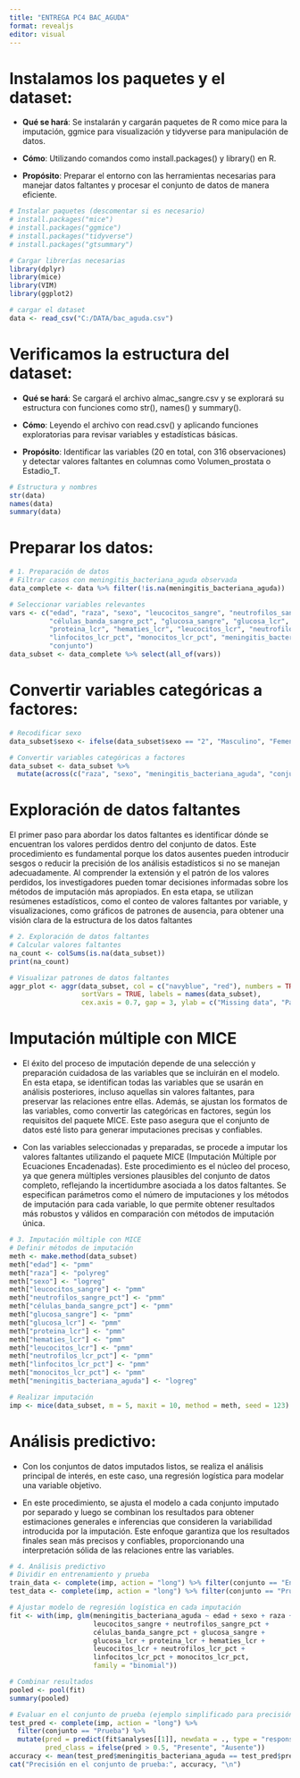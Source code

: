 ---
title: "ENTREGA PC4 BAC_AGUDA"
format: revealjs
editor: visual
---

# Instalamos los paquetes y el dataset:

-   **Qué se hará**: Se instalarán y cargarán paquetes de R como mice para la imputación, ggmice para visualización y tidyverse para manipulación de datos.

<!-- -->

-   **Cómo**: Utilizando comandos como install.packages() y library() en R.

<!-- -->

-   **Propósito**: Preparar el entorno con las herramientas necesarias para manejar datos faltantes y procesar el conjunto de datos de manera eficiente.

```{r}
# Instalar paquetes (descomentar si es necesario)
# install.packages("mice")
# install.packages("ggmice")
# install.packages("tidyverse")
# install.packages("gtsummary")

# Cargar librerías necesarias
library(dplyr)
library(mice)
library(VIM)
library(ggplot2)

# cargar el dataset
data <- read_csv("C:/DATA/bac_aguda.csv")
```

# Verificamos la estructura del dataset:

-   **Qué se hará**: Se cargará el archivo almac_sangre.csv y se explorará su estructura con funciones como str(), names() y summary().

<!-- -->

-   **Cómo**: Leyendo el archivo con read.csv() y aplicando funciones exploratorias para revisar variables y estadísticas básicas.

<!-- -->

-   **Propósito**: Identificar las variables (20 en total, con 316 observaciones) y detectar valores faltantes en columnas como Volumen_prostata o Estadio_T.

```{r}
# Estructura y nombres
str(data)
names(data)
summary(data)
```

# Preparar los datos:

```{r}
# 1. Preparación de datos
# Filtrar casos con meningitis_bacteriana_aguda observada
data_complete <- data %>% filter(!is.na(meningitis_bacteriana_aguda))

# Seleccionar variables relevantes
vars <- c("edad", "raza", "sexo", "leucocitos_sangre", "neutrofilos_sangre_pct",
          "células_banda_sangre_pct", "glucosa_sangre", "glucosa_lcr",
          "proteina_lcr", "hematies_lcr", "leucocitos_lcr", "neutrofilos_lcr_pct",
          "linfocitos_lcr_pct", "monocitos_lcr_pct", "meningitis_bacteriana_aguda",
          "conjunto")
data_subset <- data_complete %>% select(all_of(vars))

```

# Convertir variables categóricas a factores:

```{r}
# Recodificar sexo
data_subset$sexo <- ifelse(data_subset$sexo == "2", "Masculino", "Femenino")

# Convertir variables categóricas a factores
data_subset <- data_subset %>%
  mutate(across(c("raza", "sexo", "meningitis_bacteriana_aguda", "conjunto"), as.factor))
```

# Exploración de datos faltantes

El primer paso para abordar los datos faltantes es identificar dónde se encuentran los valores perdidos dentro del conjunto de datos. Este procedimiento es fundamental porque los datos ausentes pueden introducir sesgos o reducir la precisión de los análisis estadísticos si no se manejan adecuadamente. Al comprender la extensión y el patrón de los valores perdidos, los investigadores pueden tomar decisiones informadas sobre los métodos de imputación más apropiados. En esta etapa, se utilizan resúmenes estadísticos, como el conteo de valores faltantes por variable, y visualizaciones, como gráficos de patrones de ausencia, para obtener una visión clara de la estructura de los datos faltantes

```{r}
# 2. Exploración de datos faltantes
# Calcular valores faltantes
na_count <- colSums(is.na(data_subset))
print(na_count)

# Visualizar patrones de datos faltantes
aggr_plot <- aggr(data_subset, col = c("navyblue", "red"), numbers = TRUE, 
                  sortVars = TRUE, labels = names(data_subset), 
                  cex.axis = 0.7, gap = 3, ylab = c("Missing data", "Pattern"))
```

# Imputación múltiple con MICE

-   El éxito del proceso de imputación depende de una selección y preparación cuidadosa de las variables que se incluirán en el modelo. En esta etapa, se identifican todas las variables que se usarán en análisis posteriores, incluso aquellas sin valores faltantes, para preservar las relaciones entre ellas. Además, se ajustan los formatos de las variables, como convertir las categóricas en factores, según los requisitos del paquete MICE. Este paso asegura que el conjunto de datos esté listo para generar imputaciones precisas y confiables.

-   Con las variables seleccionadas y preparadas, se procede a imputar los valores faltantes utilizando el paquete MICE (Imputación Múltiple por Ecuaciones Encadenadas). Este procedimiento es el núcleo del proceso, ya que genera múltiples versiones plausibles del conjunto de datos completo, reflejando la incertidumbre asociada a los datos faltantes. Se especifican parámetros como el número de imputaciones y los métodos de imputación para cada variable, lo que permite obtener resultados más robustos y válidos en comparación con métodos de imputación única.

```{r}
# 3. Imputación múltiple con MICE
# Definir métodos de imputación
meth <- make.method(data_subset)
meth["edad"] <- "pmm"
meth["raza"] <- "polyreg"
meth["sexo"] <- "logreg"
meth["leucocitos_sangre"] <- "pmm"
meth["neutrofilos_sangre_pct"] <- "pmm"
meth["células_banda_sangre_pct"] <- "pmm"
meth["glucosa_sangre"] <- "pmm"
meth["glucosa_lcr"] <- "pmm"
meth["proteina_lcr"] <- "pmm"
meth["hematies_lcr"] <- "pmm"
meth["leucocitos_lcr"] <- "pmm"
meth["neutrofilos_lcr_pct"] <- "pmm"
meth["linfocitos_lcr_pct"] <- "pmm"
meth["monocitos_lcr_pct"] <- "pmm"
meth["meningitis_bacteriana_aguda"] <- "logreg"

# Realizar imputación
imp <- mice(data_subset, m = 5, maxit = 10, method = meth, seed = 123)
```

# Análisis predictivo:

-   Con los conjuntos de datos imputados listos, se realiza el análisis principal de interés, en este caso, una regresión logística para modelar una variable objetivo.

-   En este procedimiento, se ajusta el modelo a cada conjunto imputado por separado y luego se combinan los resultados para obtener estimaciones generales e inferencias que consideren la variabilidad introducida por la imputación. Este enfoque garantiza que los resultados finales sean más precisos y confiables, proporcionando una interpretación sólida de las relaciones entre las variables.

```{r}
# 4. Análisis predictivo
# Dividir en entrenamiento y prueba
train_data <- complete(imp, action = "long") %>% filter(conjunto == "Entrenamiento")
test_data <- complete(imp, action = "long") %>% filter(conjunto == "Prueba")

# Ajustar modelo de regresión logística en cada imputación
fit <- with(imp, glm(meningitis_bacteriana_aguda ~ edad + sexo + raza + 
                     leucocitos_sangre + neutrofilos_sangre_pct + 
                     células_banda_sangre_pct + glucosa_sangre + 
                     glucosa_lcr + proteina_lcr + hematies_lcr + 
                     leucocitos_lcr + neutrofilos_lcr_pct + 
                     linfocitos_lcr_pct + monocitos_lcr_pct, 
                     family = "binomial"))

# Combinar resultados
pooled <- pool(fit)
summary(pooled)

# Evaluar en el conjunto de prueba (ejemplo simplificado para precisión)
test_pred <- complete(imp, action = "long") %>% 
  filter(conjunto == "Prueba") %>%
  mutate(pred = predict(fit$analyses[[1]], newdata = ., type = "response"),
         pred_class = ifelse(pred > 0.5, "Presente", "Ausente"))
accuracy <- mean(test_pred$meningitis_bacteriana_aguda == test_pred$pred_class, na.rm = TRUE)
cat("Precisión en el conjunto de prueba:", accuracy, "\n")
```
